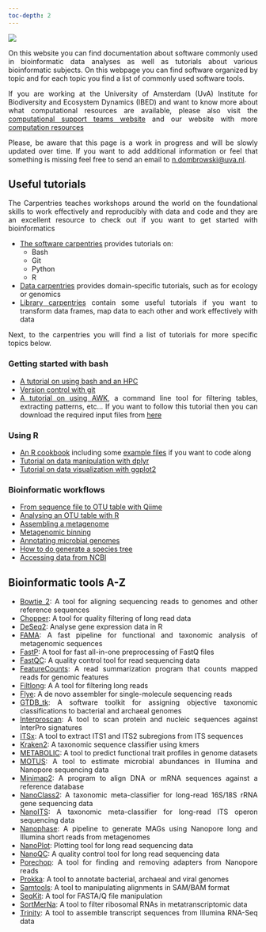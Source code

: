 ```yaml
---
toc-depth: 2
---
```


![](img/banner-min.png)

<div style="text-align: justify">

On this website you can find documentation about software commonly used in bioinformatic data analyses as well as tutorials about various bioinformatic subjects. On this webpage you can find software organized by topic and for each topic you find a list of commonly used software tools.

If you are working at the University of Amsterdam (UvA) Institute for Biodiversity and Ecosystem Dynamics (IBED) and want to know more about what computational resources are available, please also visit the [computational support teams website](https://ibed.uva.nl/facilities/computational-facilities/ibed-computational-support-team/ibed-computational-support-team.html) and our website with more [computation resources](https://computational-resources-uva-ibed-cs-general-20079b9f20f96949e05.gitlab.io/)

Please, be aware that this page is a work in progress and will be slowly updated over time. If you want to add additional information or feel that something is missing feel free to send an email to [n.dombrowski\@uva.nl](mailto:n.dombrowski@uva.nl){.email}.

## Useful tutorials

The Carpentries teaches workshops around the world on the foundational skills to work effectively and reproducibly with data and code and they are an excellent resource to check out if you want to get started with bioinformatics

- [The software carpentries](https://software-carpentry.org/lessons/) provides tutorials on:
  - Bash
  - Git 
  - Python
  - R
- [Data carpentries](https://datacarpentry.org/lessons/) provides domain-specific tutorials, such as for ecology or genomics
- [Library carpentries](https://librarycarpentry.org/lessons/) contain some useful tutorials if you want to transform data frames, map data to each other and work effectively with data

Next, to the carpentries you will find a list of tutorials for more specific topics below.


### Getting started with bash

-   [A tutorial on using bash and an HPC](https://ndombrowski.github.io/cli_workshop/)
-   [Version control with git](https://github.com/fkariminejadasl/ml-notebooks/blob/main/tutorial/git.md)
-   [A tutorial on using AWK](https://ndombrowski.github.io/AWK_tutorial/), a command line tool for filtering tables, extracting patterns, etc... If you want to follow this tutorial then you can download the required input files from [here](https://github.com/ndombrowski/AWK_tutorial/tree/main/1_Inputfiles)

### Using R

-   [An R cookbook](https://ndombrowski.github.io/R_cookbook/) including some [example files](https://github.com/ndombrowski/R_cookbook/tree/main/data) if you want to code along
-   [Tutorial on data manipulation with dplyr](https://ndombrowski.github.io/Tidyverse_tutorial/)
-   [Tutorial on data visualization with ggplot2](https://ndombrowski.github.io/Ggplot_tutorial/)

### Bioinformatic workflows

-   [From sequence file to OTU table with Qiime](source/Qiime/3_evelyn_tutorial_notes.qmd)
-   [Analysing an OTU table with R](source/Qiime/OTU_table_analysis.qmd)
-   [Assembling a metagenome](https://ndombrowski.github.io/Assembly_tutorial/)
-   [Metagenomic binning](https://ndombrowski.github.io/Binning_tutorial//)
-   [Annotating microbial genomes](https://github.com/ndombrowski/Annotation_workflow)
-   [How to do generate a species tree](https://ndombrowski.github.io/Phylogeny_tutorial/)
-   [Accessing data from NCBI](source/core_tools/ncbi.qmd)

## Bioinformatic tools A-Z

-   [Bowtie 2](source/core_tools/bowtie.qmd):  A tool for aligning sequencing reads to genomes and other reference sequences
-   [Chopper](source/nanopore/chopper.qmd): A tool for quality filtering of long read data
-   [DeSeq2](source/metatranscriptomics/DSEq2.qmd): Analyse gene expression data in R
-   [FAMA](source/metagenomics/fama_readme.qmd): A fast pipeline for functional and taxonomic analysis of metagenomic sequences
-   [FastP](source/metatranscriptomics/fastp.qmd): A tool for fast all-in-one preprocessing of FastQ files
-   [FastQC](source/metagenomics/fastqc_readme.qmd): A quality control tool for read sequencing data
-   [FeatureCounts](source/core_tools/featurecounts.qmd): A read summarization program that counts mapped reads for genomic features
-   [Filtlong](source/nanopore/filtlong.qmd): A A tool for filtering long reads
-   [Flye](source/genomics/flye.qmd): A de novo assembler for single-molecule sequencing reads 
-   [GTDB_tk](source/tax/gtdb.qmd): A software toolkit for assigning objective taxonomic classifications to bacterial and archaeal genomes
-   [Interproscan](source/metagenomics/interproscan_readme.qmd): A tool to scan protein and nucleic sequences against InterPro signatures
-   [ITSx](source/ITSx/itsx_readme.qmd): A tool to extract ITS1 and ITS2 subregions from ITS sequences
-   [Kraken2](source/classification/kraken2.qmd): A taxonomic sequence classifier using kmers
-   [METABOLIC](source/metagenomics/metabolic.qmd): A tool to predict functional trait profiles in genome datasets
-   [MOTUS](source/metagenomics/motus.qmd): A tool to estimate microbial abundances in Illumina and Nanopore sequencing data
-   [Minimap2](source/classification/minimap2.qmd): A program to align DNA or mRNA sequences against a reference database
-   [NanoClass2](source/nanopore/nanoclass.qmd): A taxonomic meta-classifier for long-read 16S/18S rRNA gene sequencing data
-   [NanoITS](source/nanopore/nanoITS.qmd): A taxonomic meta-classifier for long-read ITS operon sequencing data
-   [Nanophase](source/nanopore/nanophase_how_to.qmd): A pipeline to generate MAGs using Nanopore long and Illumina short reads from metagenomes
-   [NanoPlot](source/nanopore/nanoplot_readme.qmd): Plotting tool for long read sequencing data
-   [NanoQC](source/nanopore/nanoqc_readme.qmd): A quality control tool for long read sequencing data
-   [Porechop](source/nanopore/porechop_readme.qmd): A tool for finding and removing adapters from Nanopore reads
-   [Prokka](source/core_tools/prokka.qmd): A tool to annotate bacterial, archaeal and viral genomes
-   [Samtools](source/core_tools/samtools.qmd): A tool to manipulating alignments in SAM/BAM format
-   [SeqKit](source/core_tools/seqkit.qmd): A tool for FASTA/Q file manipulation
-   [SortMerNa](source/metatranscriptomics/sortmerna.qmd): A tool to filter ribosomal RNAs in metatranscriptomic data
-   [Trinity](source/metatranscriptomics/trinity.qmd): A tool to assemble transcript sequences from Illumina RNA-Seq data